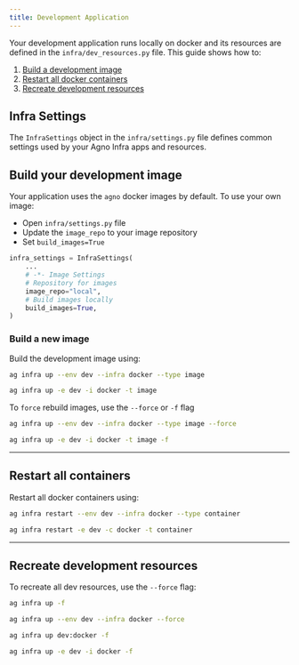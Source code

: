 ```yaml
---
title: Development Application
---
```


Your development application runs locally on docker and its resources are defined in the `infra/dev_resources.py` file. This guide shows how to:

1. [Build a development image](#build-your-development-image)
2. [Restart all docker containers](#restart-all-containers)
3. [Recreate development resources](#recreate-development-resources)

## Infra Settings

The `InfraSettings` object in the `infra/settings.py` file defines common settings used by your Agno Infra apps and resources.

## Build your development image

Your application uses the `agno` docker images by default. To use your own image:

- Open `infra/settings.py` file
- Update the `image_repo` to your image repository
- Set `build_images=True`

```python infra/settings.py
infra_settings = InfraSettings(
    ...
    # -*- Image Settings
    # Repository for images
    image_repo="local",
    # Build images locally
    build_images=True,
)
```

### Build a new image

Build the development image using:

<CodeGroup>

```bash terminal
ag infra up --env dev --infra docker --type image
```

```bash short options
ag infra up -e dev -i docker -t image
```

</CodeGroup>

To `force` rebuild images, use the `--force` or `-f` flag

<CodeGroup>

```bash terminal
ag infra up --env dev --infra docker --type image --force
```

```bash short options
ag infra up -e dev -i docker -t image -f
```

</CodeGroup>

---

## Restart all containers

Restart all docker containers using:

<CodeGroup>

```bash terminal
ag infra restart --env dev --infra docker --type container
```

```bash short options
ag infra restart -e dev -c docker -t container
```

</CodeGroup>

---

## Recreate development resources

To recreate all dev resources, use the `--force` flag:

<CodeGroup>

```bash terminal
ag infra up -f
```

```bash full options
ag infra up --env dev --infra docker --force
```

```bash shorthand
ag infra up dev:docker -f
```

```bash short options
ag infra up -e dev -i docker -f
```

</CodeGroup>
